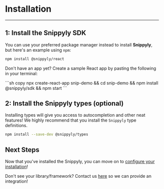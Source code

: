 
# Installation

---

## 1: Install the Snippyly SDK

You can use your preferred package manager instead to install **Snippyly**, but here's an example using `npm`:

```sh copy
npm install @snippyly/react
```

<Callout type="info">
  <p>Don't have an app yet? Create a sample React app by pasting the following in your terminal:</p>
  ```sh copy
  npx create-react-app snip-demo && cd snip-demo && npm install @snippyly/sdk && npm start
  ```
</Callout>

## 2: Install the Snippyly types (optional)

Installing types will give you access to autocompletion and other neat features! We highly recommend that you install the `Snippyly` type definitions.

```sh copy
npm install --save-dev @snippyly/types
```

## Next Steps

Now that you've installed the Snippyly, you can move on to [configure your installation](/learn/get_started/configuration)!

<Callout type="warning" emoji="⚠️">Don't see your library/framework? Contact us <a href="#">here</a> so we can provide an integration!</Callout>
